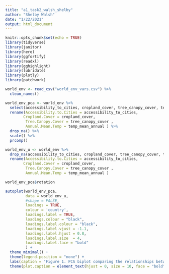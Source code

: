 ```yaml
---
title: "a1_task2_walsh_shelby"
author: "Shelby Walsh"
date: "1/22/2021"
output: html_document
---
```


```r
knitr::opts_chunk$set(echo = TRUE)
library(tidyverse)
library(janitor)
library(here)
library(ggfortify)
library(readxl)
library(gghighlight)
library(lubridate)
library(plotly)
library(patchwork)
```

```r
world_env <- read_csv("world_env_vars.csv") %>% 
  clean_names() 

world_env_pca <- world_env %>% 
  select(accessibility_to_cities, cropland_cover, tree_canopy_cover, temp_mean_annual) %>% 
  rename(Accessibility.to.Cities = accessibility_to_cities,
        Cropland.Cover = cropland_cover,
         Tree.Canopy.Cover = tree_canopy_cover ,
         Annual.Mean.Temp = temp_mean_annual ) %>% 
  drop_na() %>% 
  scale() %>% 
  prcomp()

world_env_u <- world_env %>% 
  drop_na(accessibility_to_cities, cropland_cover, tree_canopy_cover, temp_mean_annual) %>% 
  rename(Accessibility.to.Cities = accessibility_to_cities,
        Cropland.Cover = cropland_cover,
         Tree.Canopy.Cover = tree_canopy_cover ,
         Annual.Mean.Temp = temp_mean_annual )

world_env_pca$rotation

autoplot(world_env_pca,
         data = world_env_u,
         #shape = FALSE,
         loadings = TRUE,
         colour = 'country',
         loadings.label = TRUE,
         loadings.colour = "black",
         loadings.label.colour = "black",
         loadings.label.vjust = -1.1,
         loadings.label.hjust = 0.8,
         loadings.label.size  = 4,
         loadings.label.face = "bold"
         ) +
  theme_minimal() +
  theme(legend.position = "none") +
  labs(caption = "Figure 1. PCA biplot comparing the relationships between Cropland cover, tree canopy \ncover, access to cities and annual mean temperature around the world.") +
  theme(plot.caption = element_text(hjust = 0, size = 10, face = "bold"))

```
